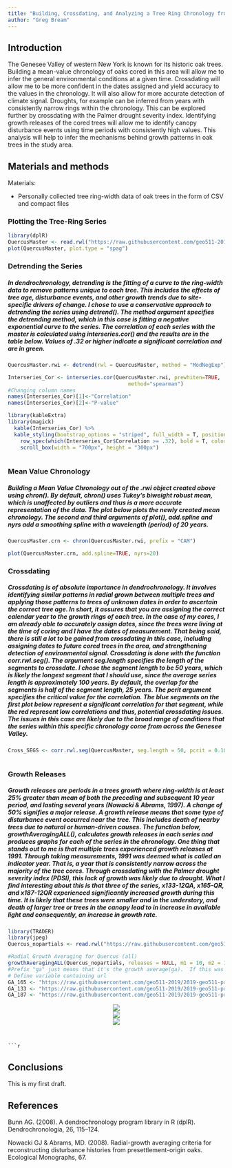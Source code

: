 ---
title: "Building, Crossdating, and Analyzing a Tree Ring Chronology from Geneseo, NY"
author: "Greg Bream"
---

## Introduction
The Genesee Valley of western New York is known for its historic oak trees. Building a mean-value chronology of oaks cored in this area will allow me to infer the general environmental conditions at a given time. Crossdating will allow me to be more confident in the dates assigned and yield accuracy to the values in the chronology.  It will also allow for more accurate detection of climate signal.  Droughts, for example can be inferred from years with consistently narrow rings within the chronology.  This can be explored further by crossdating with the Palmer drought severity index. Identifying growth releases of the cored trees will allow me to identify canopy disturbance events using time periods with consistently high values.  This analysis will help to infer the mechanisms behind growth patterns in oak trees in the study area.

## Materials and methods

Materials:

* Personally collected tree ring-width data of oak trees in the form of CSV and compact files


### Plotting the Tree-Ring Series

```{r message=FALSE }
library(dplR)
QuercusMaster <- read.rwl("https://raw.githubusercontent.com/geo511-2019/2019-geo511-project-gbream/master/data/QuercusMaster.csv")
plot(QuercusMaster, plot.type = "spag")
```

### Detrending the Series
##### In dendrochronology, detrending is the fitting of a curve to the ring-width data to remove patterns unique to each tree.  This includes the effects of tree age, disturbance events, and other growth trends due to site-specific drivers of change.  I chose to use a conservative approach to detrending the series using detrend().  The method argument specifies the detrending method, which in this case is fitting a negative exponential curve to the series.  The correlation of each series with the master is calculated using interseries.cor() and the results are in the table below.  Values of .32 or higher indicate a significant correlation and are in green.
```{r, message=F, warning=F}
QuercusMaster.rwi <- detrend(rwl = QuercusMaster, method = "ModNegExp")

Interseries_Cor <- interseries.cor(QuercusMaster.rwi, prewhiten=TRUE,
                                       method="spearman")
#Changing column names
names(Interseries_Cor)[1]<-"Correlation"
names(Interseries_Cor)[2]<-"P-value"

library(kableExtra)
library(magick)
  kable(Interseries_Cor) %>%
  kable_styling(bootstrap_options = "striped", full_width = T, position = "left", font_size = 13, fixed_thead = T) %>%
    row_spec(which(Interseries_Cor$Correlation >= .32), bold = T, color = "green", background = NULL) %>%
    scroll_box(width = "700px", height = "300px")
    
```


### Mean Value Chronology
##### Building a Mean Value Chronology out of the .rwi object created above using chron().  By default, chron() uses Tukey's biweight robust mean, which is unaffected by outliers and thus is a more accurate representation of the data.  The plot below plots the newly created mean chronology.  The second and third arguments of plot(), add.spline and nyrs add a smoothing spline with a wavelength (period) of 20 years.
```{r}
QuercusMaster.crn <- chron(QuercusMaster.rwi, prefix = "CAM")

plot(QuercusMaster.crn, add.spline=TRUE, nyrs=20)
```


### Crossdating 
##### Crossdating is of absolute importance in dendrochronology.  It involves identifying similar patterns in radial grown between multiple trees and applying those patterns to trees of unknown dates in order to ascertain the correct tree age.  In short, it assures that you are assigning the correct calendar year to the growth rings of each tree.  In the case of my cores, I am already able to accurately assign dates, since the trees were living at the time of coring and I have the dates of measurement.  That being said, there is still a lot to be gained from crossdating in this case, including assigning dates to future cored trees in the area, and strengthening detection of environmental signal.  Crossdating is done with the function corr.rwl.seg().  The argument seg.length specifies the length of the segments to crossdate.  I chose the segment length to be 50 years, which is likely the longest segment that I should use, since the average series length is approximately 100 years.  By default, the overlap for the segments is half of the segment length, 25 years.  The pcrit argument specifies the critical value for the correlation.  The blue segments on the first plot below represent a significant correlation for that segment, while the red represent low correlations and thus, potential crossdating issues.  The issues in this case are likely due to the broad range of conditions that the series within this specific chronology come from across the Genesee Valley.
```{r }
Cross_SEGS <- corr.rwl.seg(QuercusMaster, seg.length = 50, pcrit = 0.10)



```


### Growth Releases
##### Growth releases are periods in a trees growth where ring-width is at least 25% greater than mean of both the preceding and subsequent 10 year period, and lasting several years (Nowacki & Abrams, 1997).  A change of 50% signifies a major release.  A growth release means that some type of disturbance event occurred near the tree.  This includes death of nearby trees due to natural or human-driven causes.  The function below, growthAveragingALL(), calculates growth releases in each series and produces graphs for each of the series in the chronology.  One thing that stands out to me is that multiple trees experienced growth releases at 1991.  Through taking measurements, 1991 was deemed what is called an indicator year.  That is, a year that is consistently narrow across the majority of the tree cores.  Through crossdating with the Palmer drought severity index (PDSI), this lack of growth was likely due to drought.  What I find interesting about this is that three of the series, x133-12QA, x165-QR, and x187-12QR experienced significantly increased growth during this time.  It is likely that these trees were smaller and in the understory, and death of larger tree or trees in the canopy lead to in increase in available light and consequently, an increase in growth rate. 
```{r message=FALSE}
library(TRADER)
library(jpeg)
Quercus_nopartials <- read.rwl("https://raw.githubusercontent.com/geo511-2019/2019-geo511-project-gbream/master/data/Quercus_Nopartials.csv")

#Radial Growth Averaging for Quercus (all)
growthAveragingALL(Quercus_nopartials, releases = NULL, m1 = 10, m2 = 10, buffer = 10, prefix = "ga", drawing = TRUE, criteria = 0.25, criteria2 = 0.5, gfun = mean, length = 5, storedev = jpeg)
#Prefix "ga" just means that it's the growth average(ga).  If this was for the absoluteIncreaseALL() function, I would put the prefix as "ai" for absolute increase.
# Define variable containing url
GA_165 <- "https://raw.githubusercontent.com/geo511-2019/2019-geo511-project-gbream/master/data/ga_165-QR.jpeg"
GA_133 <- "https://raw.githubusercontent.com/geo511-2019/2019-geo511-project-gbream/master/data/ga_X133.12QA.jpeg"
GA_187 <- "https://raw.githubusercontent.com/geo511-2019/2019-geo511-project-gbream/master/data/ga_X187.12QR.jpeg"
```
<center><img src="`r GA_165`"></center>
<center><img src="`r GA_133`"></center>
<center><img src="`r GA_187`"></center>
```


```{r}

```

## Conclusions

This is my first draft.

## References
Bunn AG. (2008). A dendrochronology program library in R (dplR). Dendrochronologia, 26, 115–124.

Nowacki GJ & Abrams, MD. (2008). Radial-growth averaging criteria for reconstructing disturbance histories from presettlement-origin oaks. Ecological Monographs, 67. 
